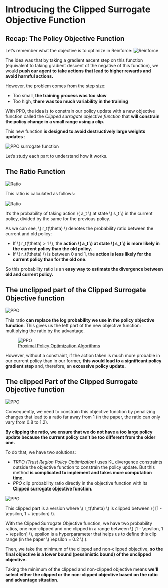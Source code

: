 # Introducing the Clipped Surrogate Objective Function
## Recap: The Policy Objective Function

Let’s remember what the objective is to optimize in Reinforce:
<img src="https://huggingface.co/datasets/huggingface-deep-rl-course/course-images/resolve/main/en/unit9/lpg.jpg" alt="Reinforce"/>

The idea was that by taking a gradient ascent step on this function (equivalent to taking gradient descent of the negative of this function), we would **push our agent to take actions that lead to higher rewards and avoid harmful actions.**

However, the problem comes from the step size:
- Too small, **the training process was too slow**
- Too high, **there was too much variability in the training**

With PPO, the idea is to constrain our policy update with a new objective function called the *Clipped surrogate objective function* that **will constrain the policy change in a small range using a clip.**

This new function **is designed to avoid destructively large weights updates** :

<img src="https://huggingface.co/datasets/huggingface-deep-rl-course/course-images/resolve/main/en/unit9/ppo-surrogate.jpg" alt="PPO surrogate function"/>

Let’s study each part to understand how it works.

## The Ratio Function
<img src="https://huggingface.co/datasets/huggingface-deep-rl-course/course-images/resolve/main/en/unit9/ratio1.jpg" alt="Ratio"/>

This ratio is calculated as follows:

<img src="https://huggingface.co/datasets/huggingface-deep-rl-course/course-images/resolve/main/en/unit9/ratio2.jpg" alt="Ratio"/>

It’s the probability of taking action \\( a_t \\) at state \\( s_t \\) in the current policy, divided by the same for the previous policy.

As we can see, \\( r_t(\theta) \\) denotes the probability ratio between the current and old policy:

- If \\( r_t(\theta) > 1 \\), the **action \\( a_t \\) at state \\( s_t \\) is more likely in the current policy than the old policy.**
- If \\( r_t(\theta) \\) is between 0 and 1, the **action is less likely for the current policy than for the old one**.

So this probability ratio is an **easy way to estimate the divergence between old and current policy.**

## The unclipped part of the Clipped Surrogate Objective function
<img src="https://huggingface.co/datasets/huggingface-deep-rl-course/course-images/resolve/main/en/unit9/unclipped1.jpg" alt="PPO"/>

This ratio **can replace the log probability we use in the policy objective function**. This gives us the left part of the new objective function: multiplying the ratio by the advantage.
<figure class="image table text-center m-0 w-full">
  <img src="https://huggingface.co/datasets/huggingface-deep-rl-course/course-images/resolve/main/en/unit9/unclipped2.jpg" alt="PPO"/>
  <figcaption><a href="https://arxiv.org/pdf/1707.06347.pdf">Proximal Policy Optimization Algorithms</a></figcaption>
</figure>

However, without a constraint, if the action taken is much more probable in our current policy than in our former, **this would lead to a significant policy gradient step** and, therefore, an **excessive policy update.**

## The clipped Part of the Clipped Surrogate Objective function

<img src="https://huggingface.co/datasets/huggingface-deep-rl-course/course-images/resolve/main/en/unit9/clipped.jpg" alt="PPO"/>

Consequently, we need to constrain this objective function by penalizing changes that lead to a ratio far away from 1 (in the paper, the ratio can only vary from 0.8 to 1.2).

**By clipping the ratio, we ensure that we do not have a too large policy update because the current policy can't be too different from the older one.**

To do that, we have two solutions:

- *TRPO (Trust Region Policy Optimization)* uses KL divergence constraints outside the objective function to constrain the policy update. But this method **is complicated to implement and takes more computation time.**
- *PPO* clip probability ratio directly in the objective function with its **Clipped surrogate objective function.**

<img src="https://huggingface.co/datasets/huggingface-deep-rl-course/course-images/resolve/main/en/unit9/clipped.jpg" alt="PPO"/>

This clipped part is a version where \\( r_t(\theta) \\) is clipped between  \\( [1 - \epsilon, 1 + \epsilon] \\).

With the Clipped Surrogate Objective function, we have two probability ratios, one non-clipped and one clipped in a range between  \\( [1 - \epsilon, 1 + \epsilon] \\), epsilon is a hyperparameter that helps us to define this clip range (in the paper  \\( \epsilon = 0.2 \\).).

Then, we take the minimum of the clipped and non-clipped objective, **so the final objective is a lower bound (pessimistic bound) of the unclipped objective.**

Taking the minimum of the clipped and non-clipped objective means **we'll select either the clipped or the non-clipped objective based on the ratio and advantage situation**.
